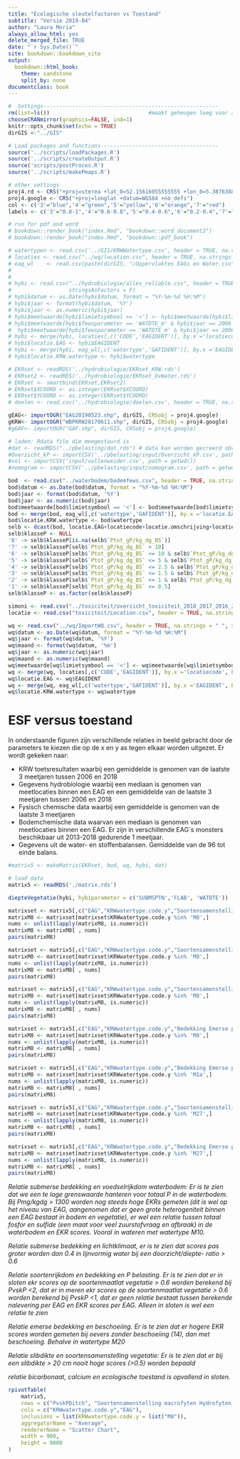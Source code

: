 ```yaml
---
title: "Ecologische sleutelfactoren vs Toestand"
subtitle: "Versie 2019-04"
author: "Laura Moria"
always_allow_html: yes
delete_merged_file: TRUE
date: "`r Sys.Date()`"
site: bookdown::bookdown_site
output:
  bookdown::html_book:
    theme: sandstone
    split_by: none
documentclass: book
---
```


```r
#  Settings-------------------------------------------------------
rm(list=ls())                               #maakt geheugen leeg voor aanvang
chooseCRANmirror(graphics=FALSE, ind=1)
knitr::opts_chunk$set(echo = TRUE)
dirGIS <-"../GIS"

# Load packages and functions-------------------------------------
source('../scripts/loadPackages.R')
source('../scripts/createOutput.R')
source('scripts/postProces.R')
source('../scripts/makePmaps.R')

# other settings
proj4.rd <- CRS("+proj=sterea +lat_0=52.15616055555555 +lon_0=5.38763888888889 +k=0.9999079 +x_0=155000 +y_0=463000 +ellps=bessel +towgs84=565.4171,50.3319,465.5524,-0.398957,0.343988,-1.87740,4.0725 +units=m +no_defs")
proj4.google <- CRS("+proj=longlat +datum=WGS84 +no_defs")
col <- c('3'="blue",'4'="green",'5'="yellow",'6'="orange",'7'="red")
labels <- c('3'="0.8-1",'4'="0.6-0.8",'5'="0.4-0.6",'6'="0.2-0.4",'7'="0-0.2")

# run for pdf and word
# bookdown::render_book("index.Rmd", "bookdown::word_document2")
# bookdown::render_book("index.Rmd", "bookdown::pdf_book")
```

```r
# watertypen <- read.csv('../GIS/KRWWatertype.csv', header = TRUE, na.strings = " ", sep=";", dec =".", stringsAsFactors = F)
# locaties <- read.csv("../wq/location.csv", header = TRUE, na.strings = " ", sep=";", dec =".", stringsAsFactors = F) # hier staat de meest correcte verwijzing naar eags
# eag_wl    <- read.csv(paste(dirGIS, "/Oppervlaktes EAGs en Water.csv", sep = ""), header = TRUE, na.strings = " ", sep=";", dec =".", stringsAsFactors = F) # hier meest correcte verwijzing naar watertypen
# 
# 
# hybi <- read.csv("../hydrobiologie/alles_reliable.csv", header = TRUE, na.strings = " ", sep=";", dec =".", 
#                  stringsAsFactors = F)
# hybi$datum <- as.Date(hybi$datum, format = "%Y-%m-%d %H:%M")
# hybi$jaar <- format(hybi$datum, '%Y')
# hybi$jaar <- as.numeric(hybi$jaar)
# hybi$meetwaarde[hybi$limietsymbool == '<'] <- hybi$meetwaarde[hybi$limietsymbool == '<']/2 # meetwaarden
# hybi$meetwaarde[hybi$fewsparameter == 'WATDTE_m' & hybi$jaar == 2006 & hybi$planvanaanpak == 'PVA MAFY LIJN 2006 WP'] <-
#  hybi$meetwaarde[hybi$fewsparameter == 'WATDTE_m' & hybi$jaar == 2006 & hybi$planvanaanpak == 'PVA MAFY LIJN 2006 WP']/10
# hybi <- merge(hybi, locaties[,c('CODE','EAGIDENT')], by.x ='locatiecode', by.y = 'CODE', all.x =FALSE, all.y=FALSE) # correctie van eags naar nieuwe shape (moet eruit als dataset is verbeterd)
# hybi$locatie.EAG <- hybi$EAGIDENT
# hybi <- merge(hybi, eag_wl[,c('watertype','GAFIDENT')], by.x ='EAGIDENT', by.y = 'GAFIDENT', all.x =FALSE, all.y=FALSE)
# hybi$locatie.KRW.watertype <- hybi$watertype

# EKRset <- readRDS('../hydrobiologie/EKRset_KRW.rds')
# EKRset2 <- readRDS('../hydrobiologie/EKRset_OvWater.rds')
# EKRset <- smartbind(EKRset,EKRset2)
# EKRset$XCOORD <- as.integer(EKRset$XCOORD)
# EKRset$YCOORD <- as.integer(EKRset$YCOORD)
# doelen <- read.csv('../hydrobiologie/doelen.csv', header = TRUE, na.strings = " ", sep=";", dec =".", stringsAsFactors = F)

gEAG<- importOGR("EAG20190523.shp", dirGIS, CRSobj = proj4.google)
gKRW<- importOGR("WBPKRW20170611.shp", dirGIS, CRSobj = proj4.google)
#gGAF<- importOGR("GAF.shp", dirGIS, CRSobj = proj4.google)

# laden: Rdata file die meegestuurd is
#dat <- readRDS("../pbelasting/dat.rds") # data kan worden gecreerd obv script: loadbalances
#Overzicht_kP <- importCSV('../pbelasting/input/Overzicht_kP.csv', path = getwd()) 
#vol <- importCSV('input/vollenweider.csv', path = getwd()) 
#nomogram <- importCSV('../pbelasting/input/nomogram.csv', path = getwd())

bod  <- read.csv("../waterbodem/bodemfews.csv", header = TRUE, na.strings = " ", sep=";", dec =".", stringsAsFactors = F)
bod$datum <- as.Date(bod$datum, format = "%Y-%m-%d %H:%M")
bod$jaar <- format(bod$datum, '%Y')
bod$jaar <- as.numeric(bod$jaar)
bod$meetwaarde[bod$limietsymbool == '<'] <- bod$meetwaarde[bod$limietsymbool == '<']/2 # meetwaarden detectiegrens/ halve detectiegrens meenemen
bod <- merge(bod, eag_wl[,c('watertype','GAFIDENT')], by.x ='locatie.EAG', by.y = 'GAFIDENT', all.x =FALSE, all.y=FALSE)
bod$locatie.KRW.watertype <- bod$watertype
selb <- dcast(bod, locatie.EAG+locatiecode+locatie.omschrijving+locatie.x+locatie.y+locatie.z+datum+jaar ~ fewsparameter+compartiment, value.var = "meetwaarde", fun.aggregate = mean)
selb$klasseP <- NULL
'8' -> selb$klasseP[is.na(selb$`Ptot_gP/kg_dg_BS`)]
'7' -> selb$klasseP[selb$`Ptot_gP/kg_dg_BS` > 10]
'6' -> selb$klasseP[selb$`Ptot_gP/kg_dg_BS` <= 10 & selb$`Ptot_gP/kg_dg_BS` > 5 ] 
'5' -> selb$klasseP[selb$`Ptot_gP/kg_dg_BS` <= 5 & selb$`Ptot_gP/kg_dg_BS` > 2.5]
'4' -> selb$klasseP[selb$`Ptot_gP/kg_dg_BS` <= 2.5 & selb$`Ptot_gP/kg_dg_BS` > 1.5]
'3' -> selb$klasseP[selb$`Ptot_gP/kg_dg_BS` <= 1.5 & selb$`Ptot_gP/kg_dg_BS` > 1]
'2' -> selb$klasseP[selb$`Ptot_gP/kg_dg_BS` <= 1 & selb$`Ptot_gP/kg_dg_BS` > 0.5]
'1' -> selb$klasseP[selb$`Ptot_gP/kg_dg_BS` <= 0.5]
selb$klasseP <- as.factor(selb$klasseP)

simoni <- read.csv("../toxiciteit/overzicht_toxiciteit_2018_2017_2016_2013_2012.csv", header = TRUE, na.strings = " ", sep=";", dec =".", stringsAsFactors = F)
locatie <- read.csv("toxiciteit/Location.csv", header = TRUE, na.strings = " ", sep=";", dec =".", stringsAsFactors = F)

wq <- read.csv("../wq/ImportWQ.csv", header = TRUE, na.strings = " ", sep=";", dec =".", stringsAsFactors = F)
wq$datum <- as.Date(wq$datum, format = "%Y-%m-%d %H:%M")
wq$jaar <- format(wq$datum, '%Y')
wq$maand <- format(wq$datum, '%m')
wq$jaar <- as.numeric(wq$jaar)
wq$maand <- as.numeric(wq$maand)
wq$meetwaarde[wq$limietsymbool == '<'] <- wq$meetwaarde[wq$limietsymbool == '<']/2 
wq <- merge(wq, locaties[,c('CODE','EAGIDENT')], by.x ='locatiecode', by.y = 'CODE', all.x =TRUE, all.y=FALSE)
wq$locatie.EAG <- wq$EAGIDENT
wq <- merge(wq, eag_wl[,c('watertype','GAFIDENT')], by.x ='EAGIDENT', by.y = 'GAFIDENT', all.x =FALSE, all.y=FALSE)
wq$locatie.KRW.watertype <- wq$watertype

```

# ESF versus toestand

In onderstaande figuren zijn verschillende relaties in beeld gebracht door de parameters te kiezen die op de x en y as tegen elkaar worden uitgezet.
Er wordt gekeken naar:

- KRW toetsresultaten waarbij een gemiddelde is genomen van de laatste 3 meetjaren tussen 2006 en 2018
- Gegevens hydrobiologie waarbij een mediaan is genomen van meetlocaties binnen een EAG en een gemiddelde van de laatste 3 meetjaren tussen 2006 en 2018
- Fysisch chemische data waarbij een gemiddelde is genomen van de laatste 3 meetjaren
- Bodemchemische data waarvan een mediaan is genomen van meetlocaties binnen een EAG. Er zijn in verschillende EAG`s monsters beschikbaar uit 2013-2018 gedurende 1 meetjaar.
- Gegevens uit de water- en stoffenbalansen. Gemiddelde van de 96 tot einde balans.

```r
#matrix5 <- makeMatrix(EKRset, bod, wq, hybi, dat)

# load data
matrix5 <- readRDS('./matrix.rds')
```


```r
diepteVegetatie(hybi, hybiparameter = c('SUBMSPTN','FLAB', 'WATDTE'))
```

```r
matrixset <- matrix5[,c("EAG","KRWwatertype.code.y","Soortensamenstelling macrofyten Hydrofyten_Maatlatten2018 Ov. waterflora","bedsubmers","CHLFA_ug/l", "PvskPDitch","wp_min_sum","nlvrFW","P_P_mg/l")]
matrixM8 <- matrixset[matrixset$KRWwatertype.code.y %in% 'M8',]
nums <- unlist(lapply(matrixM8, is.numeric))  
matrixM8 <- matrixM8[ , nums]
pairs(matrixM8)
```

```r
matrixset <- matrix5[,c("EAG","KRWwatertype.code.y","Soortensamenstelling macrofyten Hydrofyten_Maatlatten2018 Ov. waterflora","bedsubmers","PO4_nf_P_mg/l","dieptedoorzicht")]
matrixM8 <- matrixset[matrixset$KRWwatertype.code.y %in% 'M8',]
nums <- unlist(lapply(matrixM8, is.numeric))  
matrixM8 <- matrixM8[ , nums]
pairs(matrixM8)
```

```r
matrixset <- matrix5[,c("EAG","KRWwatertype.code.y","Soortensamenstelling macrofyten Hydrofyten_Maatlatten2018 Ov. waterflora","bedsubmers","Ptot_gP/kg_dg_BS")]
matrixM8 <- matrixset[matrixset$KRWwatertype.code.y %in% 'M8',]
nums <- unlist(lapply(matrixM8, is.numeric))  
matrixM8 <- matrixM8[ , nums]
pairs(matrixM8)
```

```r
matrixset <- matrix5[,c("EAG","KRWwatertype.code.y","Bedekking Emerse planten_Maatlatten2018 Ov. waterflora","bedemers","taludhoek","CA-1_nf_mg/l","HCO3-1_nf_HCO3_mg/l","Soortensamenstelling macrofyten Hydrofyten_Maatlatten2018 Ov. waterflora")]
matrixM8 <- matrixset[matrixset$KRWwatertype.code.y %in% 'M8',]
nums <- unlist(lapply(matrixM8, is.numeric))  
matrixM8 <- matrixM8[ , nums]
pairs(matrixM8)
```

```r
matrixset <- matrix5[,c("EAG","KRWwatertype.code.y","Bedekking Emerse planten_Maatlatten2018 Ov. waterflora","bedemers","taludhoek","CA-1_nf_mg/l","HCO3-1_nf_HCO3_mg/l","Soortensamenstelling macrofyten Hydrofyten_Maatlatten2018 Ov. waterflora")]
matrixM8 <- matrixset[matrixset$KRWwatertype.code.y %in% 'M1a',]
nums <- unlist(lapply(matrixM8, is.numeric))  
matrixM8 <- matrixM8[ , nums]
pairs(matrixM8)
```

```r
matrixset <- matrix5[,c("EAG","KRWwatertype.code.y","Soortensamenstelling macrofyten _Maatlatten2018 Ov. waterflora","bedsubmers","CHLFA_ug/l", "PvskPDitch","wp_min_sum","nlvrFW")]
matrixM8 <- matrixset[matrixset$KRWwatertype.code.y %in% 'M27',]
nums <- unlist(lapply(matrixM8, is.numeric))  
matrixM8 <- matrixM8[ , nums]
pairs(matrixM8)
```

```r
matrixset <- matrix5[,c("EAG","KRWwatertype.code.y","Bedekking Emerse planten_Maatlatten2018 Ov. waterflora","bedemers","taludhoek","CA-1_nf_mg/l","HCO3-1_nf_HCO3_mg/l","Soortensamenstelling macrofyten _Maatlatten2018 Ov. waterflora")]
matrixM8 <- matrixset[matrixset$KRWwatertype.code.y %in% 'M27',]
nums <- unlist(lapply(matrixM8, is.numeric))  
matrixM8 <- matrixM8[ , nums]
pairs(matrixM8)
```

*Relatie submerse bedekking en voedselrijkdom waterbodem: Er is te zien dat we een te lage grenswaarde hanteren voor totaal P in de waterbodem. Bij Pmg/kgdg > 1300 worden nog steeds hoge EKRs gemeten (dit is wel op het niveau van EAG, aangenomen dat er geen grote heterogeniteit binnen een EAG bestaat in bodem en vegetatie), er wel een relatie tussen totaal fosfor en sulfide (een maat voor veel zuurstofvraag en afbraak) in de waterbodem en EKR scores. Vooral in wateren met watertype M10.*

*Relatie submerse bedekking en lichtklimaat, er is te zien dat scores pas groter worden dan 0.4 in lijnvormig water bij een doorzicht/diepte- ratio > 0.6 *

*Relatie soortenrijkdom en bedekking en P belasting. Er is te zien dat er in sloten ekr scores op de soortenmaatlat vegetatie > 0.6 worden berekend bij PvskP <2,  dat er in meren ekr scores op de soortenmaatlat vegetatie > 0.6 worden berekend bij PvskP <1, dat er geen relatie bestaat tussen berekende nalevering per EAG en EKR scores per EAG. Alleen in sloten is wel een relatie te zien *

*Relatie emerse bedekking en beschoeiing. Er is te zien dat er hogere EKR scores worden gemeten bij oevers zonder beschoeiing (14), dan met beschoeiing. Behalve in watertype M20*

*Relatie slibdikte en soortensamenstelling vegetatie: Er is te zien dat er bij een slibdikte > 20 cm nooit hoge scores (>0.5) worden bepaald*

*relatie bicarbonaat, calcium en ecologische toestand is opvallend in sloten.*

```r
rpivotTable(
    matrix5,
    rows = c("PvskPDitch", "Soortensamenstelling macrofyten Hydrofyten_Maatlatten2018 Ov. waterflora"),
    cols = c("KRWwatertype.code.y","EAG"),
    inclusions = list(KRWwatertype.code.y = list("M8")),
    aggregatorName = "Average",
    rendererName = "Scatter Chart",
    width = 900,
    height = 9000
)
```
